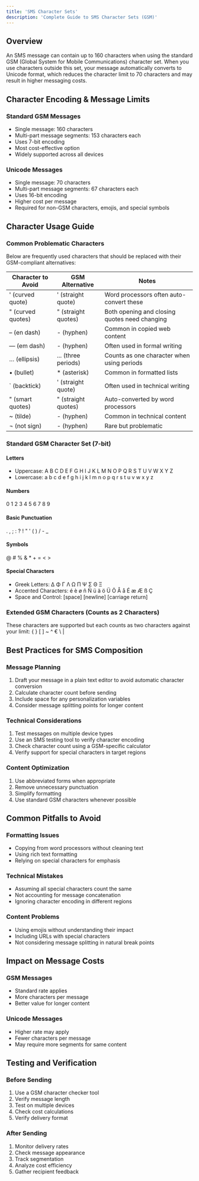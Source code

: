```yaml
---
title: 'SMS Character Sets'
description: 'Complete Guide to SMS Character Sets (GSM)'
---
```


## Overview
An SMS message can contain up to 160 characters when using the standard GSM (Global System for Mobile Communications) character set. When you use characters outside this set, your message automatically converts to Unicode format, which reduces the character limit to 70 characters and may result in higher messaging costs.

## Character Encoding & Message Limits

### Standard GSM Messages
- Single message: 160 characters
- Multi-part message segments: 153 characters each
- Uses 7-bit encoding
- Most cost-effective option
- Widely supported across all devices

### Unicode Messages
- Single message: 70 characters
- Multi-part message segments: 67 characters each
- Uses 16-bit encoding
- Higher cost per message
- Required for non-GSM characters, emojis, and special symbols

## Character Usage Guide

### Common Problematic Characters
Below are frequently used characters that should be replaced with their GSM-compliant alternatives:

| Character to Avoid | GSM Alternative | Notes |
|-------------------|-----------------|--------|
| ' (curved quote)  | ' (straight quote) | Word processors often auto-convert these |
| " (curved quotes) | " (straight quotes) | Both opening and closing quotes need changing |
| – (en dash)       | - (hyphen) | Common in copied web content |
| — (em dash)       | - (hyphen) | Often used in formal writing |
| … (ellipsis)      | ... (three periods) | Counts as one character when using periods |
| • (bullet)        | * (asterisk) | Common in formatted lists |
| ` (backtick)      | ' (straight quote) | Often used in technical writing |
| " (smart quotes)  | " (straight quotes) | Auto-converted by word processors |
| ~ (tilde)         | - (hyphen) | Common in technical content |
| ¬ (not sign)      | - (hyphen) | Rare but problematic |

### Standard GSM Character Set (7-bit)

#### Letters
- Uppercase: A B C D E F G H I J K L M N O P Q R S T U V W X Y Z
- Lowercase: a b c d e f g h i j k l m n o p q r s t u v w x y z

#### Numbers
0 1 2 3 4 5 6 7 8 9

#### Basic Punctuation
. , ; : ? ! " ' ( ) / - _

#### Symbols
@ # % & * + = < >

[//]: # (@ # $ % & * + = < > £ § ¥)

#### Special Characters
- Greek Letters: Δ Φ Γ Λ Ω Π Ψ Σ Θ Ξ
- Accented Characters: é è ø ñ Ñ ü ä ö Ü Ö Å å É æ Æ ß Ç
- Space and Control: [space] [newline] [carriage return]

### Extended GSM Characters (Counts as 2 Characters)
These characters are supported but each counts as two characters against your limit: { } [ ] ~ ^ € \ |

## Best Practices for SMS Composition

### Message Planning
1. Draft your message in a plain text editor to avoid automatic character conversion
2. Calculate character count before sending
3. Include space for any personalization variables
4. Consider message splitting points for longer content

### Technical Considerations
1. Test messages on multiple device types
2. Use an SMS testing tool to verify character encoding
3. Check character count using a GSM-specific calculator
4. Verify support for special characters in target regions

### Content Optimization
1. Use abbreviated forms when appropriate
2. Remove unnecessary punctuation
3. Simplify formatting
4. Use standard GSM characters whenever possible

## Common Pitfalls to Avoid

### Formatting Issues
- Copying from word processors without cleaning text
- Using rich text formatting
- Relying on special characters for emphasis

### Technical Mistakes
- Assuming all special characters count the same
- Not accounting for message concatenation
- Ignoring character encoding in different regions

### Content Problems
- Using emojis without understanding their impact
- Including URLs with special characters
- Not considering message splitting in natural break points

## Impact on Message Costs

### GSM Messages
- Standard rate applies
- More characters per message
- Better value for longer content

### Unicode Messages
- Higher rate may apply
- Fewer characters per message
- May require more segments for same content

## Testing and Verification

### Before Sending
1. Use a GSM character checker tool
2. Verify message length
3. Test on multiple devices
4. Check cost calculations
5. Verify delivery format

### After Sending
1. Monitor delivery rates
2. Check message appearance
3. Track segmentation
4. Analyze cost efficiency
5. Gather recipient feedback